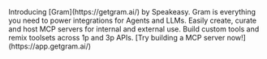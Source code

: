 
<Callout title="Gram by Speakeasy" className="px-4 py-6 my-8!">
  Introducing [Gram](https://getgram.ai/) by Speakeasy. Gram is everything you
  need to power integrations for Agents and LLMs. Easily create, curate and host
  MCP servers for internal and external use. Build custom tools and remix
  toolsets across 1p and 3p APIs. [Try building a MCP server now!](https://app.getgram.ai/)
</Callout>
